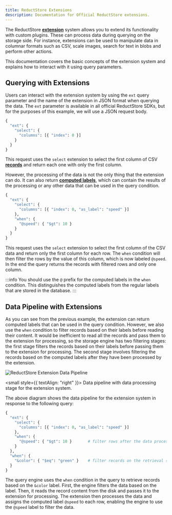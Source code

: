 ```yaml
---
title: ReductStore Extensions
description: Documentation for Official ReductStore extensions.
---
```


<head>
  <link rel="canonical" href="https://www.reduct.store/docs/extensions" />
</head>

The ReductStore [**extension**](./glossary#extension) system allows you to extend its functionality with custom plugins.
These can process data during querying on the storage side.
For instance, extensions can be used to manipulate data in columnar formats such as CSV, scale images, search for text in blobs and perform other actions.

This documentation covers the basic concepts of the extension system and explains how to interact with it using query parameters.

## Querying with Extensions

Users can interact with the extension system by using the `ext` query parameter and the name of the extension in JSON format when querying the data.
The `ext` parameter is available in all official ReductStore SDKs, but for the purposes of this example, we will use a JSON request body.

```python
{
  "ext": {
    "select": {
      "columns": [{ "index": 0 }]
    }
  }
}
```

This request uses the `select` extension to select the first column of CSV [**records**](./glossary#record) and return each one with only the first column.

However, the processing of the data is not the only thing that the extension can do.
It can also return [**computed labels**](./glossary#computed-label), which can contain the results of the processing or any other data that can be used in the query condition.

```python
{
  "ext": {
    "select": {
      "columns": [{ "index": 0, "as_label": "speed" }]
    },
    "when": {
      "@speed": { "$gt": 10 }
    }
  }
}
```

This request uses the `select` extension to select the first column of the CSV data and return only the first column for each row.
The `when` condition will then filter the rows by the value of this column, which is now labeled `@speed`.
In the end the query returns the records with filtered rows and only one column.

:::info
You should use the `@` prefix for the computed labels in the `when` condition.
This distinguishes the computed labels from the regular labels that are stored in the database.
:::

## Data Pipeline with Extensions

As you can see from the previous example, the extension can return computed labels that can be used in the query condition.
However, we also use the `when` condition to filter records based on their labels before reading their content.
It would be inefficient to read all the records and pass them to the extension for processing, so the storage engine
has two filtering stages: the first stage filters the records based on their labels before passing them to the extension for processing.
The second stage involves filtering the records based on the computed labels after they have been processed by the extension.

![ReductStore Extension Data Pipeline](./img/extension_pipeline.png)

<small style={{ textAlign: "right" }}>
  Data pipeline with data processing stage for the extension system.
</small>

The above diagram shows the data pipeline for the extension system in response to the following query:

```python
{
  "ext": {
    "select": {
      "columns": [{ "index": 0, "as_label": "speed" }]
    },
    "when": {
      "@speed": { "$gt": 10 }       # filter rows after the data processing (here it's CSV rows)
    }
  },
  "when": {
    "&color": { "$eq": "green" }    # filter records on the retrieval stage
  }
}
```

The query engine uses the `when` condition in the query to retrieve records based on the `&color` label.
First, the engine filters the data based on the label. Then, it reads the record content from the disk and passes it to the extension for processing.
The extension then processes the data and assigns the computed label `@speed` to each row, enabling the engine to use the `@speed` label to filter the data.

